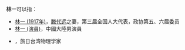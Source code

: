 '''林一'''可以指：
* [[林一_(1917年)|林一 (1917年)]]，[[滕代远|滕代远]]之妻，第三届全国人大代表，政协第五、六届委员
* [[林一_(演員)|林一 (演員)]]，中國大陸男演員
* {{link-ja|林一 (物理学家)|林一}}，旅日台湾物理学家
{{disambig}}